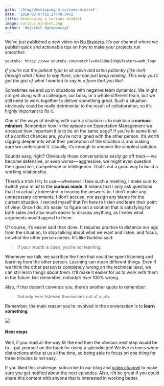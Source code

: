 ```yaml
---
path: '/blog/developing-a-curious-mindset'
date: '2018-02-07T11:27:49.347Z'
title: Developing a curious mindset
image: curious_mindset.png
author: 'Wojciech Ogrodowczyk'
---
```


We’ve just published a new video on [No Brainers](https://www.youtube.com/channel/UCgIsGzmOh8tvjcrcuYQu_Zw). It’s our channel where we publish quick and actionable tips on how to make your projects run smoother:

`youtube: https://www.youtube.com/watch?v=6mJG98wI0Rg&feature=emb_logo`

_If you’re not the patient type to sit down and listen patiently (like me!) through what I have to say there, you can just keep reading. This way you’ll get the gist of what I wanted to say in a form that you like!_

Sometimes we end up in situations with negative team dynamics. We might not get along with a colleague, our boss, or a whole different team, but we still need to work together to deliver something great. Such a situation obviously could be really detrimental to the result of collaboration, so it’s highly important to fix it.

One of the ways of dealing with such a situation is to maintain a **curious mindset**. Remember how in the episode on Expectation Management we stressed how important it is to be on the same page? If you’re in some kind of a conflict chances are, you’re not aligned with the other person. It’s worth digging deeper into what their perception of the situation is and making sure we understand it. Usually, it’s enough to uncover the simplest solution.

Sounds easy, right? Obviously those conversations easily go off track — we become defensive, or even worse — aggressive, we might even question their good will, competence or intelligence. That’s not a good way to build a working relationship.

There’s a trick I try to use — whenever I face such a meeting, I make sure to switch your mind to the **curious mode**. It means that I only ask questions that I’m actually interested in hearing the answers to. I don’t make any unnecessary comments, I don’t accuse, nor assign any blame for the current situation. I remind myself that I’m here to listen and learn their point of view. Once I do, it’s easier to figure out a solution that is satisfying for both sides and also much easier to discuss anything, as I know what arguments would appeal to them.

Of course, it’s easier said than done. It requires practise to distance our ego from the situation, to stop talking about what we want and listen, and focus, on what the other person needs. It’s like Buddha said:

> If your mouth is open, you’re not learning.

Whenever we talk, we sacrifice the time that could be spent listening and learning from the other person. Learning can mean different things. Even if we think the other person is completely wrong on the technical level, we can still learn things _about them_. It’ll make it easier for us to work with them in the future. But remember, nobody’s ever 100% wrong.

Also, if that doesn’t convince you, there’s another quote to remember:

> Nobody ever listened themselves out of a job.

Remember, the main reason you’re involved in the conversation is to **learn something**.

![](curious_mindset.png)

#### Next steps

Well, if you read all the way till the end then the obvious next step would be to… pat yourself on the back for doing a splendid job! We live in times when distractions strike at us all the time, so being able to focus on one thing for three minutes is not easy.

If you liked this challenge, subscribe to our blog and [video channel](http://brains.zone/no-brainers) to make sure you get notified about the next episodes. Also, it’d be great if you could share this content with anyone that is interested in working better.

